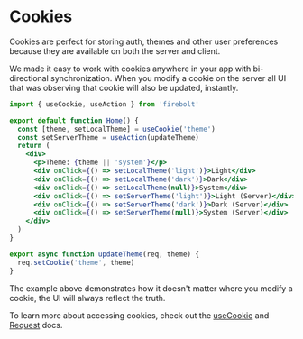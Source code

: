 # Cookies

Cookies are perfect for storing auth, themes and other user preferences because they are available on both the server and client.

We made it easy to work with cookies anywhere in your app with bi-directional synchronization. When you modify a cookie on the server all UI that was observing that cookie will also be updated, instantly.

```jsx title='pages/index.js' lineNumbers
import { useCookie, useAction } from 'firebolt'

export default function Home() {
  const [theme, setLocalTheme] = useCookie('theme')
  const setServerTheme = useAction(updateTheme)
  return (
    <div>
      <p>Theme: {theme || 'system'}</p>
      <div onClick={() => setLocalTheme('light')}>Light</div>
      <div onClick={() => setLocalTheme('dark')}>Dark</div>
      <div onClick={() => setLocalTheme(null)}>System</div>
      <div onClick={() => setServerTheme('light')}>Light (Server)</div>
      <div onClick={() => setServerTheme('dark')}>Dark (Server)</div>
      <div onClick={() => setServerTheme(null)}>System (Server)</div>
    </div>
  )
}

export async function updateTheme(req, theme) {
  req.setCookie('theme', theme)
}
```

The example above demonstrates how it doesn't matter where you modify a cookie, the UI will always reflect the truth.

To learn more about accessing cookies, check out the [useCookie](/docs/ref/useCookie) and [Request](/docs/ref/request) docs.
